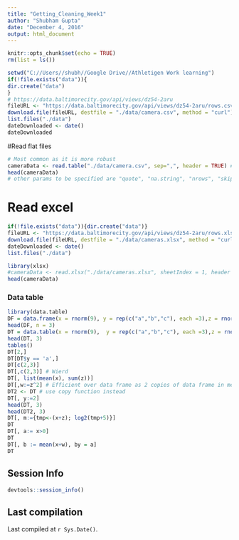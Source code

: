 ```yaml
---
title: "Getting_Cleaning_Week1"
author: "Shubham Gupta"
date: "December 4, 2016"
output: html_document
---
```


```r
knitr::opts_chunk$set(echo = TRUE)
rm(list = ls())
```


```r
setwd("C://Users//shubh//Google Drive//Athletigen Work learning")
if(!file.exists("data")){
dir.create("data")
}
# https://data.baltimorecity.gov/api/views/dz54-2aru
fileURL <- "https://data.baltimorecity.gov/api/views/dz54-2aru/rows.csv?accessType=DOWNLOAD"
download.file(fileURL, destfile = "./data/camera.csv", method = "curl") # Curl method is for https
list.files("./data")
dateDownloaded <- date()
dateDownloaded
```

#Read flat files
```r
# Most common as it is more robust
cameraData <- read.table("./data/camera.csv", sep=",", header = TRUE) # default sep is tab delimited file
head(cameraData)
# other params to be specified are "quote", "na.string", "nrows", "skip"
```

# Read excel
```r
if(!file.exists("data")){dir.create("data")}
fileURL <- "https://data.baltimorecity.gov/api/views/dz54-2aru/rows.xlsx?accessType=DOWNLOAD"
download.file(fileURL, destfile = "./data/cameras.xlsx", method = "curl") # download.file is agnostic to file type
dateDownloaded <- date()
list.files("./data")
```


```r
library(xlsx)
#cameraData <- read.xlsx("./data/cameras.xlsx", sheetIndex = 1, header = TRUE) #link is broken, you can specify subset of rows and columns.
head(cameraData)
```

### Data table
```r
library(data.table)
DF = data.frame(x = rnorm(9), y = rep(c("a","b","c"), each =3),z = rnorm(9))
head(DF, n = 3)
DT = data.table(x = rnorm(9),  y = rep(c("a","b","c"), each =3),z = rnorm(9))
head(DT, 3)
tables()
DT[2,]
DT[DT$y == 'a',]
DT[c(2,3)]
DT[,c(2,3)] # Wierd
DT[, list(mean(x), sum(z))]
DT[,w:=z^2] # Efficient over data frame as 2 copies of data frame in memory, but with data table this is not the way
DT2 <- DT # use copy function instead
DT[, y:=2]
head(DT, 3)
head(DT2, 3)
DT[, m:={tmp<-(x+z); log2(tmp+5)}]
DT
DT[, a:= x>0]
DT
DT[, b := mean(x+w), by = a]
DT
```



## Session Info
```r
devtools::session_info()
```

## Last compilation
Last compiled at `r Sys.Date()`.